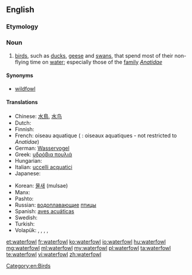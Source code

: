 ==English==

===Etymology===
{{compound|water|fowl}}

===Noun===
{{wikipedia}}
{{en-noun|waterfowl}}

# [[bird]]s, such as [[duck]]s, [[geese]] and [[swan]]s, that spend most of their non-flying time on [[water]]; especially those of the [[family]] ''[[Anatidae]]''

====Synonyms====
* [[wildfowl]]

====Translations====
{{trans-top|birds that spend most of their non-flying time on water}}
* Chinese: [[水鳥]], [[水鸟]]
* Dutch: {{t+|nl|watervogels}}
* Finnish: {{t+|fi|vesilintu}}
* French: oiseau aquatique {{m}} ({{p}} : oiseaux aquatiques - not restricted to ''Anatidae'')
* German: [[Wasservogel]] {{m}}
* Greek: [[υδρόβια πουλιά]] {{p}}
* Hungarian: {{t+|hu|vízimadár}}
* Italian: [[uccelli acquatici]] {{m-p}}
* Japanese: {{t+|ja|水鳥|sc=Jpan|tr=suichō}}
{{trans-mid}}
* Korean: [[물새]] (mulsae)
* Manx: {{t-|gv|eean ushtey|m}}
* Pashto: {{t-|ps|هېلۍ|f|tr=heləi|sc=ps-Arab}}
* Russian: [[водоплавающий|водоплавающие]] [[птица|птицы]]
* Spanish: [[aves acuáticas]] {{f-p}}
* Swedish: {{t+|sv|sjöfågel|c}}
* Turkish: {{t-|tr|su kuşu}}
* Volapük: {{qualifier|♂♀}} {{t+|vo|vataböd}}, {{qualifier|♂}} {{t-|vo|vatahiböd}}, {{qualifier|♀}} {{t-|vo|vatajiböd}}, {{qualifier|♂♀}} {{t-|vo|vataböds|p}}, {{qualifier|collective ♂♀}} {{t+|vo|vatabödem}}
{{trans-bottom}}

[[Category:en:Birds]]

[[et:waterfowl]]
[[fr:waterfowl]]
[[ko:waterfowl]]
[[io:waterfowl]]
[[hu:waterfowl]]
[[mg:waterfowl]]
[[ml:waterfowl]]
[[my:waterfowl]]
[[pl:waterfowl]]
[[ta:waterfowl]]
[[te:waterfowl]]
[[vi:waterfowl]]
[[zh:waterfowl]]